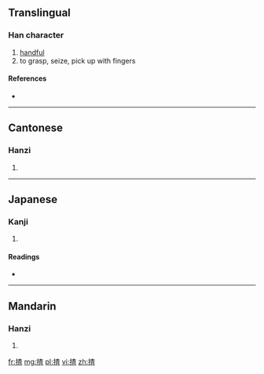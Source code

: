 ==Translingual==

===Han character===
{{Han char|rn=64|rad=手|as=09|sn=12|four=|canj=手木日一 (QDAM)}}

# [[handful]]
# to grasp, seize, pick up with fingers

====References====
* {{Han ref|kx=0445.341|dkj=12443|hdz=31913.020|uh=63F8|ud=25592}}

----

==Cantonese==

===Hanzi===
{{yue-hanzi|jyut=|y=ja1}}

# {{defn|lang=yue|sort=手09}}

----

==Japanese==

===Kanji===
{{ja-kanji|grade=|rs=手09}}

# {{defn|lang=ja|sort=手09}}

====Readings====
* {{ja-readings|on=[[さ]] (sa)|kun=[[つまむ]] (tsumamu)}}

----

==Mandarin==

===Hanzi===
{{cmn-hanzi|pin=[[zhā]] ([[zha1]])|wg=cha<sup>1</sup>}}

# {{defn|lang=cmn|sort=手09}}

[[fr:揸]]
[[mg:揸]]
[[pl:揸]]
[[vi:揸]]
[[zh:揸]]